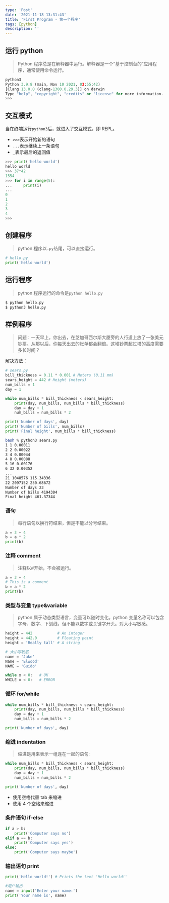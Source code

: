 ```yaml
---
type: 'Post'
date: '2021-11-18 13:31:43'
title: 'First Program - 第一个程序'
tags: [python]
description: ''
---
```


## 运行 python

> Python 程序总是在解释器中运行。解释器是一个“基于控制台的”应用程序，通常使用命令运行。

```python
python3
Python 3.9.8 (main, Nov 10 2021, 03:55:42)
[Clang 13.0.0 (clang-1300.0.29.3)] on darwin
Type "help", "copyright", "credits" or "license" for more information.
>>>
```

## 交互模式

当在终端运行`python3`后，就进入了交互模式，即 REPL。

- `>>>`表示开始新的语句
- `...`表示继续上一条语句
- `_`表示最后的返回值

```python
>>> print('hello world')
hello world
>>> 37*42
1554
>>> for i in range(5):
...     print(i)
...
0
1
2
3
4
>>>
```

## 创建程序

> python 程序以`.py`结尾，可以直接运行。

```python
# hello.py
print('hello world')
```

## 运行程序

> python 程序运行的命令是`python hello.py`

```python
$ python hello.py
$ python3 hello.py
```

## 样例程序

> 问题：一天早上，你出去，在芝加哥西尔斯大厦旁的人行道上放了一张美元钞票。从那以后，你每天出去的账单都会翻倍。这堆钞票超过塔的高度需要多长时间？

解决方法：

```python
# sears.py
bill_thickness = 0.11 * 0.001 # Meters (0.11 mm)
sears_height = 442 # Height (meters)
num_bills = 1
day = 1

while num_bills * bill_thickness < sears_height:
    print(day, num_bills, num_bills * bill_thickness)
    day = day + 1
    num_bills = num_bills * 2

print('Number of days', day)
print('Number of bills', num_bills)
print('Final height', num_bills * bill_thickness)
```

```bash
bash % python3 sears.py
1 1 0.00011
2 2 0.00022
3 4 0.00044
4 8 0.00088
5 16 0.00176
6 32 0.00352
...
21 1048576 115.34336
22 2097152 230.68672
Number of days 23
Number of bills 4194304
Final height 461.37344
```

### 语句

> 每行语句以换行符结束，但是不能以分号结束。

```python
a = 3 + 4
b = a * 2
print(b)
```

### 注释 comment

> 注释以#开始，不会被运行。

```python
a = 3 + 4
# This is a comment
b = a * 2
print(b)
```

### 类型与变量 type&variable

> python 属于动态类型语言，变量可以随时变化。python 变量名称可以包含字母、数字、下划线，但不能以数字或关键字开头。对大小写敏感。

```python
height = 442           # An integer
height = 442.0         # Floating point
height = 'Really tall' # A string

# 大小写敏感
name = 'Jake'
Name = 'Elwood'
NAME = 'Guido'

while x < 0:   # OK
WHILE x < 0:   # ERROR
```

### 循环 for/while

```python
while num_bills * bill_thickness < sears_height:
    print(day, num_bills, num_bills * bill_thickness)
    day = day + 1
    num_bills = num_bills * 2

print('Number of days', day)
```

### 缩进 indentation

> 缩进是用来表示一组连在一起的语句:

```python
while num_bills * bill_thickness < sears_height:
    print(day, num_bills, num_bills * bill_thickness)
    day = day + 1
    num_bills = num_bills * 2

print('Number of days', day)
```

- 使用空格代替 tab 来缩进
- 使用 4 个空格来缩进

### 条件语句 if-else

```python
if a > b:
    print('Computer says no')
elif a == b:
    print('Computer says yes')
else:
    print('Computer says maybe')
```

### 输出语句 print

```python
print('Hello world!') # Prints the text 'Hello world!'

#用户输出
name = input('Enter your name:')
print('Your name is', name)
```
